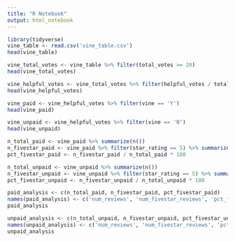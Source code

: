 ```yaml
---
title: "R Notebook"
output: html_notebook
---
```


```r
library(tidyverse)
vine_table <- read.csv('vine_table.csv')
head(vine_table)
```

```r
vine_total_votes <- vine_table %>% filter(total_votes >= 20)
head(vine_total_votes)
```

```r
vine_helpful_votes <- vine_total_votes %>% filter(helpful_votes / total_votes >= .5)
head(vine_helpful_votes)
```

```r
vine_paid <- vine_helpful_votes %>% filter(vine == 'Y')
head(vine_paid)
```

```r
vine_unpaid <- vine_helpful_votes %>% filter(vine == 'N')
head(vine_unpaid)
```

```r
n_total_paid <- vine_paid %>% summarize(n())
n_fivestar_paid <- vine_paid %>% filter(star_rating == 5) %>% summarize(n())
pct_fivestar_paid <- n_fivestar_paid / n_total_paid * 100

n_total_unpaid <- vine_unpaid %>% summarize(n())
n_fivestar_unpaid <- vine_unpaid %>% filter(star_rating == 5) %>% summarize(n())
pct_fivestar_unpaid <- n_fivestar_unpaid / n_total_unpaid * 100
```

```r
paid_analysis <- c(n_total_paid, n_fivestar_paid, pct_fivestar_paid)
names(paid_analysis) <- c('num_reviews', 'num_fivestar_reviews', 'pct_fivestar_reviews')
paid_analysis
```
```r
unpaid_analysis <- c(n_total_unpaid, n_fivestar_unpaid, pct_fivestar_unpaid)
names(unpaid_analysis) <- c('num_reviews', 'num_fivestar_reviews', 'pct_fivestar_reviews')
unpaid_analysis
```

